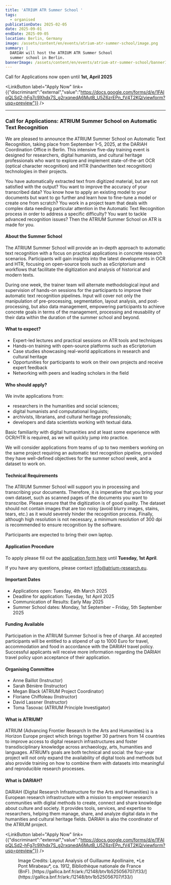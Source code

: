 ```yaml
---
title: 'ATRIUM ATR Summer School '
tags:
  - organised
publicationDate: 2025-02-05
date: 2025-09-01
endDate: 2025-09-05
location: Berlin, Germany
image: /assets/content/en/events/atrium-atr-summer-school/image.png
summary: |
  DARIAH will host the ATRIUM ATR Summer School
  summer school in Berlin. 
bannerImage: /assets/content/en/events/atrium-atr-summer-school/bannerImage.png
---
```

Call for Applications now open until **1st, April 2025**&#x20;

<LinkButton label="Apply Now" link={{"discriminant":"external","value":"https://docs.google.com/forms/d/e/1FAIpQLSd2-hFg7c9Xhdx7S_g2rxqnedA6MutB_U5Z6zrEPn_fV4T2KQ/viewform?usp=preview"}} />

---

### **Call for Applications: ATRIUM Summer School on Automatic Text Recognition**

We are pleased to announce the ATRIUM Summer School on Automatic Text Recognition, taking place from September 1–5, 2025, at the DARIAH Coordination Office in Berlin. This intensive five-day training event is designed for researchers, digital humanists, and cultural heritage professionals who want to explore and implement state-of-the-art OCR (optical character recognition) and HTR (handwritten text recognition) technologies in their projects.

You have automatically extracted text from digitized material, but are not satisfied with the output? You want to improve the accuracy of your transcribed data? You know how to apply an existing model to your documents but want to go further and learn how to fine-tune a model or create one from scratch? You work in a project team that deals with complex data needing particular attention in the Automatic Text Recognition process in order to address a specific difficulty? You want to tackle advanced recognition issues? Then the ATRIUM Summer School on ATR is made for you. 

#### **About the Summer School**

The ATRIUM Summer School will provide an in-depth approach to automatic text recognition with a focus on practical applications in concrete research scenarios. Participants will gain insights into the latest developments in OCR and HTR, focusing on open-source tools such as eScriptorium and workflows that facilitate the digitization and analysis of historical and modern texts.

During one week, the trainer team will alternate methodological input and supervision of hands-on sessions for the participants to improve their automatic text recognition pipelines. Input will cover not only the manipulation of pre-processing, segmentation, layout analysis, and post-processing, but also data management, empowering participants to achieve concrete goals in terms of the management, processing and reusability of their data within the duration of the summer school and beyond.

#### **What to expect?**

* Expert-led lectures and practical sessions on ATR tools and techniques
* Hands-on training with open-source platforms such as eScriptorium
* Case studies showcasing real-world applications in research and cultural heritage
* Opportunities for participants to work on their own projects and receive expert feedback
* Networking with peers and leading scholars in the field

#### **Who should apply?**

We invite applications from:

* researchers in the humanities and social sciences;
* digital humanists and computational linguists;
* archivists, librarians, and cultural heritage professionals;
* developers and data scientists working with textual data.

Basic familiarity with digital humanities and at least some experience with OCR/HTR is required, as we will quickly jump into practice. 

We will consider applications from teams of up to two members working on the same project requiring an automatic text recognition pipeline, provided they have well-defined objectives for the summer school week, and a dataset to work on.

#### **Technical Requirements**

The ATRIUM Summer School will support you in processing and transcribing your documents. Therefore, it is imperative that you bring your own dataset, such as scanned pages of the documents you want to transcribe. Please ensure that the digitization is of good quality. The dataset should not contain images that are too noisy (avoid blurry images, stains, tears, etc.) as it would severely hinder the recognition process. Finally, although high resolution is not necessary, a minimum resolution of 300 dpi is recommended to ensure recognition by the software.

Participants are expected to bring their own laptop.

#### **Application Procedure** 

To apply please fill out the [application form here](https://docs.google.com/forms/d/e/1FAIpQLSd2-hFg7c9Xhdx7S_g2rxqnedA6MutB_U5Z6zrEPn_fV4T2KQ/viewform?usp=preview) until **Tuesday, 1st April**. 

If you have any questions, please contact [info@atrium-research.eu](mailto:info@atrium-research.eu).

#### **Important Dates**

* Applications open: Tuesday, 4th March 2025
* Deadline for application: Tuesday, 1st April 2025
* Communication of Results: Early May 2025
* Summer School dates: Monday, 1st September – Friday, 5th September 2025

#### **Funding Available**

Participation in the ATRIUM Summer School is free of charge. All accepted participants will be entitled to a stipend of up to 1000 Euro for travel, accommodation and food in accordance with the DARIAH travel policy. Successful applicants will receive more information regarding the DARIAH travel policy upon acceptance of their application.  

#### Organising Committee&#x20;

* Anne Baillot (Instructor)
* Sarah Bénière (Instructor)
* Megan Black (ATRIUM Project Coordinator)
* Floriane Chiffoleau (Instructor)
* David Lassner (Instructor)
* Toma Tasovac (ATRIUM Principle Investigator)

#### **What is ATRIUM?**

ATRIUM (Advancing Frontier Research In the Arts and Humanities) is a Horizon Europe project which brings together 30 partners from 14 countries to improve access to digital research infrastructures and foster transdisciplinary knowledge across archaeology, arts, humanities and languages. ATRIUM’s goals are both technical and social: the four-year project will not only expand the availability of digital tools and methods but also provide training on how to combine them with datasets into meaningful and reproducible research processes. 

#### **What is DARIAH?**

DARIAH (Digital Research Infrastructure for the Arts and Humanities) is a European research infrastructure with a mission to empower research communities with digital methods to create, connect and share knowledge about culture and society. It provides tools, services, and expertise to researchers, helping them manage, share, and analyze digital data in the humanities and cultural heritage fields. DARIAH is also the coordinator of the ATRIUM project. 

<LinkButton label="Apply Now" link={{"discriminant":"external","value":"https://docs.google.com/forms/d/e/1FAIpQLSd2-hFg7c9Xhdx7S_g2rxqnedA6MutB_U5Z6zrEPn_fV4T2KQ/viewform?usp=preview"}} />

<Figure src="/assets/content/en/events/atrium-atr-summer-school/image.png" alt="Handwritten text in French is highlighted in purple on a yellow background. Part of the text is circled using techniques in Automatic Text Recognition with arrows, lines and small boxes." alignment="stretch">
  Image Credits: Layout Analysis of Guillaume Apollinaire, *Le Pont Mirabeau*, ca. 1912, Bibliothèque nationale de France (BnF). [https://gallica.bnf.fr/ark:/12148/btv1b525056707/f33/](https://gallica.bnf.fr/ark:/12148/btv1b525056707/f33/)
</Figure>
